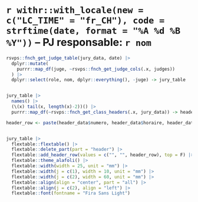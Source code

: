 # `r withr::with_locale(new = c("LC_TIME" = "fr_CH"), code = strftime(date, format = "%A %d %B %Y"))` – PJ responsable: `r nom` {-}

```r
rsvps::fnch_get_judge_table(jury_data, date) |>
  dplyr::mutate(
    purrr::map_df(juge, ~rsvps::fnch_get_judge_cols(.x, judges))
  ) |>
  dplyr::select(role, nom, dplyr::everything(), -juge) -> jury_table


jury_table |>
  names() |>
  (\(x) tail(x, length(x)-2))() |>
  purrr::map_df(~rsvps::fnch_get_class_headers(.x, jury_data)) -> header_data

header_row <- paste(header_data$numero, header_data$horaire, header_data$categorie, header_data$bareme, sep = "\n")


jury_table |>
  flextable::flextable() |>
  flextable::delete_part(part = "header") |>
  flextable::add_header_row(values = c("", "", header_row), top = F) |> 
  flextable::theme_alafoli() |> 
  flextable::width(width = 25, unit = "mm") |>
  flextable::width(j = c(1), width = 10, unit = "mm") |> 
  flextable::width(j = c(2), width = 60, unit = "mm") |> 
  flextable::align(align = "center", part = "all") |> 
  flextable::align(j = c(2), align = "left") |> 
  flextable::font(fontname = "Fira Sans Light") 
```
\newpage
